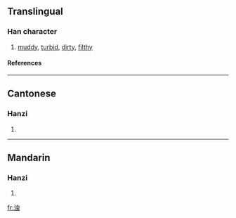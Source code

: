 {{see|濁}}

==Translingual==
===Han character===
{{Han char|rn=85|rad=水|as=06|sn=9|four=|canj=水中一戈 (ELMI)}}
# [[muddy]], [[turbid]], [[dirty]], [[filthy]]
====References====
{{Han ref|kx=0623.171|hdz=31607.010|uh=6D4A|ud=27978}}

----
==Cantonese==
===Hanzi===
{{yue-hanzi|jyut=|y=juk6}}
# {{defn|Cantonese}}

----
==Mandarin==
===Hanzi===
{{cmn-hanzi|tra=濁|pin=[[zhuó]] (zhuo2)|wg=cho<sup>2</sup>}}
# {{defn|Mandarin}}

[[fr:浊]]